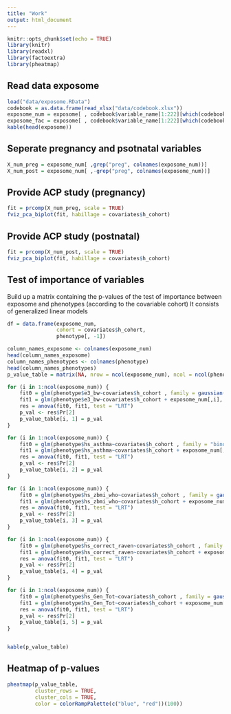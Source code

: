 ```yaml
---
title: "Work"
output: html_document
---
```


```r
knitr::opts_chunk$set(echo = TRUE)
library(knitr)
library(readxl)
library(factoextra)
library(pheatmap)
```

## Read data exposome

```r
load("data/exposome.RData")
codebook = as.data.frame(read_xlsx("data/codebook.xlsx"))
exposome_num = exposome[ , codebook$variable_name[1:222][which(codebook$var_type[1:222] == "numeric")]]
exposome_fac = exposome[ , codebook$variable_name[1:222][which(codebook$var_type[1:222] == "factor")]]
kable(head(exposome))
```

## Seperate pregnancy and psotnatal variables

```r
X_num_preg = exposome_num[ ,grep("preg", colnames(exposome_num))]
X_num_post = exposome_num[ ,-grep("preg", colnames(exposome_num))]
```

## Provide ACP study (pregnancy)

```r
fit = prcomp(X_num_preg, scale = TRUE)
fviz_pca_biplot(fit, habillage = covariates$h_cohort)
```

## Provide ACP study (postnatal)

```r
fit = prcomp(X_num_post, scale = TRUE)
fviz_pca_biplot(fit, habillage = covariates$h_cohort)
```

## Test of importance of variables 

Build up a matrix containing the p-values of the test of importance between exposome and phenotypes (according to the covariable cohort)
It consists of generalized linear models

```r
df = data.frame(exposome_num, 
                cohort = covariates$h_cohort,
                phenotype[, -1])

column_names_exposome <- colnames(exposome_num)
head(column_names_exposome)
column_names_phenotypes <- colnames(phenotype)
head(column_names_phenotypes)
p_value_table = matrix(NA, nrow = ncol(exposome_num), ncol = ncol(phenotype) - 2)

for (i in 1:ncol(exposome_num)) {
    fit0 = glm(phenotype$e3_bw~covariates$h_cohort , family = gaussian(), data  = df)
    fit1 = glm(phenotype$e3_bw~covariates$h_cohort + exposome_num[,i], family = gaussian(), data  = df)
    res = anova(fit0, fit1, test = "LRT")
    p_val <- res$Pr[2]
    p_value_table[i, 1] = p_val
}

for (i in 1:ncol(exposome_num)) {
    fit0 = glm(phenotype$hs_asthma~covariates$h_cohort , family = "binomial", data  = df)
    fit1 = glm(phenotype$hs_asthma~covariates$h_cohort + exposome_num[,i], family = "binomial", data  = df)
    res = anova(fit0, fit1, test = "LRT")
    p_val <- res$Pr[2]
    p_value_table[i, 2] = p_val
}

for (i in 1:ncol(exposome_num)) {
    fit0 = glm(phenotype$hs_zbmi_who~covariates$h_cohort , family = gaussian(), data  = df)
    fit1 = glm(phenotype$hs_zbmi_who~covariates$h_cohort + exposome_num[,i], family = gaussian(), data  = df)
    res = anova(fit0, fit1, test = "LRT")
    p_val <- res$Pr[2]
    p_value_table[i, 3] = p_val
}

for (i in 1:ncol(exposome_num)) {
    fit0 = glm(phenotype$hs_correct_raven~covariates$h_cohort , family = poisson, data  = df)
    fit1 = glm(phenotype$hs_correct_raven~covariates$h_cohort + exposome_num[,i], family = poisson, data  = df)
    res = anova(fit0, fit1, test = "LRT")
    p_val <- res$Pr[2]
    p_value_table[i, 4] = p_val
}

for (i in 1:ncol(exposome_num)) {
    fit0 = glm(phenotype$hs_Gen_Tot~covariates$h_cohort , family = gaussian(), data  = df)
    fit1 = glm(phenotype$hs_Gen_Tot~covariates$h_cohort + exposome_num[,i], family = gaussian(), data  = df)
    res = anova(fit0, fit1, test = "LRT")
    p_val <- res$Pr[2]
    p_value_table[i, 5] = p_val
}


kable(p_value_table)
```	

## Heatmap of p-values 

```r
pheatmap(p_value_table, 
         cluster_rows = TRUE, 
         cluster_cols = TRUE, 
         color = colorRampPalette(c("blue", "red"))(100))
```

